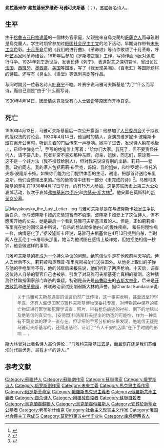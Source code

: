 {{Infobox writer <!-- for more information see [[:Template:Infobox_writer/doc|:Template:Infobox writer/doc]] -->
| name         = 弗拉基米尔·弗拉基米罗维奇·马雅可夫斯基<br />{{lang|ru|Владимир Владимирович Маяковский}}
| image        = Mayakovsky 1915.jpg
| imagesize    = 250px
| alt          =
| caption      = 1915年的馬雅可夫斯基
| pseudonym    =
| birth_date   = {{Birth date|df=yes|1893|07|19}}
| birth_place  = {{flag|Russian Empire}}[[巴格達蒂|巴格達蒂]]（現[[喬治亞|喬治亞]]）

| death_date   = {{Death date and age|df=yes|1930|04|14|1893|07|19}}
| death_place  = {{flag|Soviet Union}}[[莫斯科|莫斯科]]
| occupation   =
| citizenship  = {{flag|Russian Empire}}（1893-1922）<br />{{flag|Soviet Union}}（1922-1930）
| education    =
| alma_mater   =
| period       = 1912—1930
| genre        =
| subject      =
| movement     = [[未來主義|未來主義]]
| notableworks =
| spouse       =
| partner      =
| children     =
| relatives    =
| influences   =
| influenced   =  [[納辛·辛克美|納辛·辛克美]]
| awards       =
| signature    =
| website      =
| portaldisp   =
}}
'''弗拉基米尔·弗拉基米罗维奇·马雅可夫斯基'''（{{lang-ru|Владимир Владимирович Маяковский}}；{{bd|1893年|7月19日|1930年|4月14日|catIdx=Маяковский}}），[[苏联|苏联]]著名诗人。
==生平==
生于[[格鲁吉亚|格鲁吉亚]][[巴格達蒂|巴格達蒂]]的一個林务官家庭，父親是來自烏克蘭的[[哥薩克人|哥薩克人]]而母親則是烏克蘭人。学生时期曾参加过[[俄国社会民主工党|俄国社会民主工党]]的地下活动。早期诗作带有[[未来主义|未来主义]]色彩。[[十月革命|十月革命]]后的《我们的进行曲》、《革命颂》等诗作歌颂了十月革命，呼吁[[艺术家|艺术家]]同革命结合。1919年后参加《罗斯塔之窗》工作，写诗作画同反对派进行斗争。1924年[[列宁|列宁]]逝世后，发表长诗《列宁》，表達對其之深切哀悼。曾出访过[[法国|法国]]、[[西班牙|西班牙]]、[[墨西哥|墨西哥]]、[[美国|美国]]等国家，写了《我发现美洲》、《百老汇》等国际题材的诗篇。还写有《臭虫》、《澡堂》等讽刺喜剧等作品。

与同时期另一位著名诗人[[叶赛宁|叶赛宁]]不睦。叶赛宁说马雅可夫斯基是“为了”什么而写诗，而自己则是“由于”什么而写诗。

1930年4月14日，因爱情失意及受有心人士毁谤等原因而开枪自杀。

==死亡==
1930年4月12日，马雅可夫斯基最后一次公开露面：他参加了[[人民委员会|人民委员会]]关于拟议的版权法的讨论会。1930年4月14日，他当时的情人，女演员维罗妮卡·波隆斯卡娅在离开公寓时，听到关着的门后传来一声枪响。她冲了进去，发现诗人躺在地板上，已经中弹身亡<ref name="polonskaya">{{cite web| author=Polonskaya, Veronika| date=1938| url=http://az.lib.ru/m/majakowskij_w_w/text_0450.shtml| title=Remembering V. Mayakovsky| publisher=Izvestia (1990)| accessdate=2015-01-13| archive-date=2015-02-11| archive-url=https://web.archive.org/web/20150211234754/http://az.lib.ru/m/majakowskij_w_w/text_0450.shtml| dead-url=no}}</ref>。手写的绝笔信上写着：“给你们大家。我死了，但不要责怪任何人，请不要八卦。死者非常不喜欢那种东西。母亲，姐妹，同志们，原谅我——这不是一个好方法（我不推荐给别人），但对我来说没有别的出路。莉莉——爱我。政府同志，我的家人包括莉莉·布里克，妈妈，我的姐妹，和维罗妮卡·维托洛夫娜·波隆斯卡娅。如果你们能为他们提供体面的生活，谢谢。把那首诗送给布里克斯。他们会整理出来的。”他的绝笔信中还有一部分《未完成的诗》<ref>{{cite web |url=http://www.stihi.ru/2008/12/11/3799 |title=B. Маяковский-Любовная лодка разбилась о быт... En |author=Belyayeva Dina |work=poetic translations |publisher=Stihi.ru – national server of modern poetry |language=ru,en |trans-title=V. Mayakovsky – The Love Boat smashed up on the dreary routine ... En |accessdate=2010-04-07 |archive-date=2021-02-06 |archive-url=https://web.archive.org/web/20210206054919/https://stihi.ru/2008/12/11/3799 }}</ref>。马雅可夫斯基的葬礼在1930年4月17日举行，约有15万人参加，这是苏联历史上第三大公众哀悼活动，仅次于哀悼[[弗拉基米尔·列宁|弗拉基米尔·列宁]]和[[约瑟夫·斯大林|约瑟夫·斯大林]]<ref>{{Cite book|title=Stalin: Volume I: Paradoxes of Power, 1878–1928|url=https://books.google.com/books?id=OB90AwAAQBAJ&pg=PT371#v=onepage&q&f=false|publisher=Penguin|date=2014-11-06|access-date= 2015-05-08|isbn=9780698170100|first=Stephen|last=Kotkin}}</ref>。他安葬在莫斯科的[[新圣女公墓|新圣女公墓]]。

[[File:Mayakovsky_the_Last_Letter-.jpg|thumb]]
马雅可夫斯基是在与波隆斯卡娅发生争执后自杀，他与波隆斯卡娅的恋情短暂而不稳定。波隆斯卡娅爱上了这位诗人，但不愿离开她的丈夫，她是最后一个看到马雅可夫斯基活着的人。但是，正如莉莉娅·布里克在她的回忆录中所说，“自杀的想法就像他内心的慢性疾病， 和任何慢性病一样，病情恶化了，”据波隆斯卡娅说，马雅可夫斯基曾在4月13日提到自杀，当时两人在瓦伦丁·卡塔耶夫那里，她认为他试图在感情上敲诈她，但她拒绝相信一秒钟，他会做这样的事情。

马雅可夫斯基的死成为一个持久争议的问题。绝笔信似乎是在他死前两天写的。诗人去世后不久，莉莉娅和奥西普·布里克斯被匆忙送往国外。从他身上取出的子弹与他的手枪型号不符，他的邻居后来报告说，他们听到了两声枪响。十天后，调查这位诗人自杀的警官自己也被杀，引发了对马雅可夫斯基死亡真相的猜测。这种猜测往往暗指国家部门谋杀的嫌疑，特别是首先是[[赫鲁晓夫|赫鲁晓夫]]的[[去斯大林化|去斯大林化]]，后来是[[开放政策|开放政策]]和[[改革重组|改革重组]]，苏联政治家试图削弱斯大林的声誉。据Chantal Sundaram说:<blockquote>关于马雅可夫斯基遇害的谣言仍然广泛传播，这一事实表明，甚至迟至1991年底，还有人催促国家马雅科夫斯基博物馆委托专家，对博物馆中保存的死亡物证进行医学和犯罪学调查：照片、带有枪伤痕迹的衬衫、倒下的地毯以及绝笔信的真实性。[安德烈]科洛斯科夫提出的伪造的可能性，作为一种具有不同变体的理论一直存在。但详细的手写分析的结果发现，绝笔信无疑是马雅可夫斯基写的，还得出结论，证明了“令人不安的因素”在下手时刻的影响 ... ，{{clarify|其中最有可能的是与激动相关的心理生理状态。虽然调查结果并不令人惊讶，但这一事件表明，马雅可夫斯基与苏联当局的矛盾关系一直延续到矛盾时代，尽管他此时因政治顺从而遭到攻击和拒绝。}}</blockquote>

[[约瑟夫·维萨里奥诺维奇·斯大林|斯大林]]曾对此著名诗人高价评论：“马雅科夫斯基过去是，而且现在还是我们苏维埃时代最优秀，最有才华的诗人。”

== 参考文献 ==
{{Reflist}}{{Authority control}}
{{DEFAULTSORT:Mayakovsky, Vladimir}}
[[Category:蘇聯詩人|Category:蘇聯詩人]]
[[Category:蘇聯劇作家|Category:蘇聯劇作家]]
[[Category:蘇聯畫家|Category:蘇聯畫家]]
[[Category:俄罗斯诗人|Category:俄罗斯诗人]]
[[Category:俄罗斯剧作家|Category:俄罗斯剧作家]]
[[Category:未來主義|Category:未來主義]]
[[Category:馬克思主義作家|Category:馬克思主義作家]]
[[Category:俄罗斯革命家|Category:俄罗斯革命家]]
[[Category:俄羅斯馬克思主義者|Category:俄羅斯馬克思主義者]]
[[Category:俄羅斯共產主義者|Category:俄羅斯共產主義者]]
[[Category:自杀诗人|Category:自杀诗人]]
[[Category:用槍械自殺者|Category:用槍械自殺者]]
[[Category:蘇聯自殺者|Category:蘇聯自殺者]]
[[Category:烏克蘭裔蘇聯人|Category:烏克蘭裔蘇聯人]]
[[Category:烏克蘭裔俄羅斯人|Category:烏克蘭裔俄羅斯人]]
[[Category:安葬於新聖女公墓者|Category:安葬於新聖女公墓者]]
[[Category:老布尔什维克|Category:老布尔什维克]]
[[Category:社会主义现实主义作家|Category:社会主义现实主义作家]]
[[Category:俄国社会民主工党成员|Category:俄国社会民主工党成员]]
[[Category:莫斯科第五中学毕业生|Category:莫斯科第五中学毕业生]]
[[Category:库塔伊西省人|Category:库塔伊西省人]]
